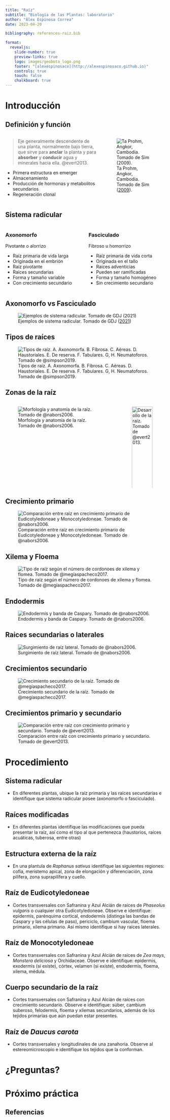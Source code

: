 ```yaml
---
title: "Raíz"
subtitle: "Biología de las Plantas: laboratorio"
author: "Álex Espinosa Correa"
date: 2023-04-20

bibliography: references-raiz.bib

format: 
  revealjs:
    slide-number: true
    preview-links: true
    logo: images/geobota_logo.png
    footer: "[alexespinosaco](http://alexespinosaco.github.io)"
    controls: true
    touch: false
    chalkboard: true
---
```


# Introducción

## Definición y función

::: columns
::: {.column width="60%"}
> Eje generalmente descendente de una planta, normalmente bajo tierra, que sirve para **anclar** la planta y para **absorber** y **conducir** agua y minerales hacia ella. @evert2013.

-   Primera estructura en emerger
-   Almacenamiento
-   Producción de hormonas y metabolitos secundarios
-   Regeneración clonal
:::

::: {.column width="40%"}
![Ta Prohm, Angkor, Cambodia. Tomado de Sim ([2009](https://upload.wikimedia.org/wikipedia/commons/1/1f/Tree_roots_and_temple%2C_Ta_Prohm%2C_Angkor%2C_Cambodia.jpg)).](images/raiz_templo.jpg){#fig-raiz-templo fig-align="center"}
:::
:::

## Sistema radicular

::: columns
::: {.column width="50%"}
### Axonomorfo

Pivotante o alorrizo

-   Raíz primaria de vida larga
-   Originada en el embrión
-   Raíz pivotante
-   Raíces secundarias
-   Forma y tamaño variable
-   Con crecimiento secundario
:::

::: {.column width="50%"}
### Fasciculado

Fibroso u homorrizo

-   Raíz primaria de vida corta
-   Originada en el tallo
-   Raíces adventicias
-   Pueden ser ramificadas
-   Forma y tamaño homogéneo
-   Sin crecimiento secundario
:::
:::

## Axonomorfo vs Fasciculado

![Ejemplos de sistema radicular. Tomado de GDJ ([2021](https://pixabay.com/es/vectors/plantas-ra%C3%ADces-l%C3%ADnea-arte-botánica-6088466/))](images/raiz_sistemas.png){#fig-raiz-sistemas fig-align="center"}

## Tipos de raíces

![Tipos de raíz. A. Axonomorfa. B. Fibrosa. C. Aéreas. D. Haustoriales. E. De reserva. F. Tabulares. G, H. Neumatoforos. Tomado de @simpson2019.](https://github.com/alexespinosaco/biologia-plantas-manual/blob/main/images/raiz_tipos.png?raw=true){#fig-raiz-tipos fig-align="center"}

## Zonas de la raíz {.smaller}

::: columns
::: {.column width="70%"}
![Morfología y anatomía de la raíz. Tomado de @nabors2006.](https://github.com/alexespinosaco/biologia-plantas-manual/blob/main/images/raiz_esquema.png?raw=true){#fig-raiz-zonas fig-align="center"}
:::

::: {.column width="30%"}
![Desarrollo de la raíz. Tomado de @evert2013.](images/raiz_crecimiento.png){#fig-raiz-crecimiento fig-align="center" width="100%"}
:::
:::

## Crecimiento primario

![Comparación entre raíz en crecimiento primario de Eudicotyledoneae y Monocotyledoneae. Tomado de @nabors2006.](https://github.com/alexespinosaco/biologia-plantas-manual/blob/main/images/raiz_comparacion.png?raw=true){#fig-raiz-comparacion fig-align="center"}

## Xilema y Floema

![Tipo de raíz según el número de cordonoes de xilema y flomea. Tomado de @megíaspacheco2017.](https://github.com/alexespinosaco/biologia-plantas-manual/blob/main/images/raiz-arcas.png?raw=true){#fig-raiz-arca fig-aling="center"}

## Endodermis

![Endodermis y banda de Caspary. Tomado de @nabors2006.](images/endodermis.png){#fig-endodermis fig-aling="center"}

## Raices secundarias o laterales

![Surgimiento de raíz lateral. Tomado de @nabors2006.](https://github.com/alexespinosaco/biologia-plantas-manual/blob/main/images/raiz_lateral.jpg?raw=true){#fig-raiz-lateral fig-aling="center"}

## Crecimientos secundario

![Crecimiento secundario de la raíz. Tomado de @megíaspacheco2017.](images/raiz_secundaria_esquema.png){#fig-raiz-secundaria fig-aling="center"}

## Crecimientos primario y secundario

![Comparación entre raíz con crecimiento primario y secundario. Tomado de @evert2013.](images/raiz_primaria_secundaria.png){#fig-raiz-primaria-secundaria fig-aling="center"}

# Procedimiento

## Sistema radicular

-   En diferentes plantas, ubique la raíz primaria y las raíces secundarias e identifique que sistema radicular posee (axonomorfo o fasciculado).

## Raíces modificadas

-   En diferentes plantas identifique las modificaciones que pueda presentar la raíz, así como el tipo al que pertenezca (haustorios, raíces acuáticas, tuberosa, entre otras)

## Estructura externa de la raíz

-   En una plantula de *Raphanus sativus* identifique las siguientes regiones: cofia, meristemo apical, zona de elongación y diferenciación, zona pilífera, zona suprapilífera y cuello.

## Raíz de Eudicotyledoneae

-   Cortes transversales con Safranina y Azul Alcián de raíces de *Phaseolus vulgaris* o cualquier otra Eudicotyledoneae. Observe e identifique: epidermis, parénquima cortical, endodermis (distinga las bandas de Caspary y las células de paso), periciclo, cambium vascular, floema primario, xilema primario. Así mismo identifique si hay raices laterales.

## Raíz de Monocotyledoneae

-   Cortes transversales con Safranina y Azul Alcián de raíces de *Zea mays*, *Monstera deliciosa* y Orchidaceae. Observe e identifique: epidermis, exodermis (si existe), córtex, velamen (si existe), endodermis, floema, xilema, médula.

## Cuerpo secundario de la raíz

-   Cortes transversales con Safranina y Azul Alcián de raíces con crecimiento secundario. Observe e identifique: súber, cambium suberoso, felodermis, floema y xilemas secundarios, además de los tejidos primarias que aún puedan estar presentes.

## Raíz de *Daucus carota*

-   Cortes transversales y longitudinales de una zanahoria. Observe al estereomicroscopio e identifique los tejidos que la conforman.

# ¿Preguntas?

# Próximo práctica

## Referencias

::: {#refs}
:::
